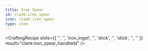 ```yaml
---
title: Iron Spear
id: clank:iron_spear
icon: clank:iron_spear
type: item
---
```


<CraftingRecipe
    slots={[
        '',
        '',
        'iron_ingot',
        '',
        'stick',
        '',
        'stick',
        '',
        ''
    ]}
    result="clank:iron_spear_handheld"
/>